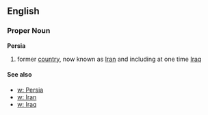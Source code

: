 ==English==
===Proper Noun===
'''Persia'''
#former [[country]], now known as [[Iran]] and including at one time [[Iraq]]
====See also====
*[[w: Persia]]
*[[w: Iran]]
*[[w: Iraq]]